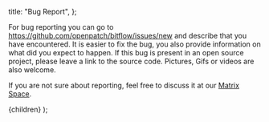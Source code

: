
  title: "Bug Report",
};

For bug reporting you can go to https://github.com/openpatch/bitflow/issues/new
and describe that you have encountered. It is easier to fix the bug, you also
provide information on what did you expect to happen. If this bug is present in an
open source project, please leave a link to the source code. Pictures, Gifs or
videos are also welcome.

If you are not sure about reporting, feel free to discuss it at our [Matrix Space](https://matrix.to/#/#openpatch:matrix.org).

  <DocLayout meta={meta}>
    <Card>
      <CardContent>{children}</CardContent>
    </Card>
  </DocLayout>
);
